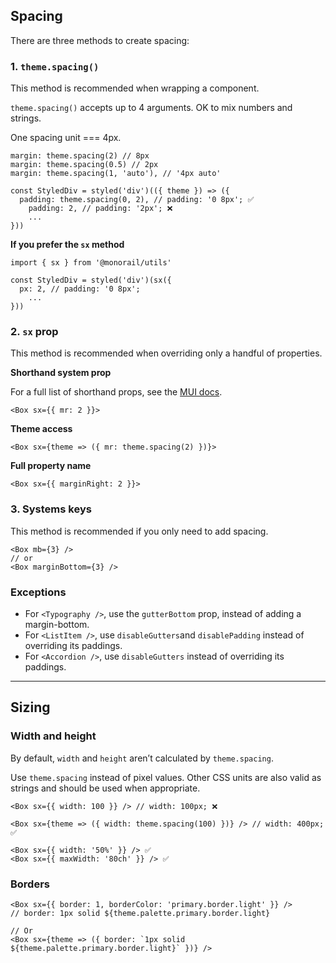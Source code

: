 <!-- Checkbox.stories.mdx -->


<Meta title="Theme/Layout/Spacing and Sizing (MDX)" />

## Spacing

There are three methods to create spacing:

### 1. `theme.spacing()`

This method is recommended when wrapping a component.

`theme.spacing()` accepts up to 4 arguments. OK to mix numbers and strings.

One spacing unit === 4px.

```tsx
margin: theme.spacing(2) // 8px
margin: theme.spacing(0.5) // 2px
margin: theme.spacing(1, 'auto'), // '4px auto'

const StyledDiv = styled('div')(({ theme }) => ({
  padding: theme.spacing(0, 2), // padding: '0 8px'; ✅
	padding: 2, // padding: '2px'; ❌
	...
}))
```

**If you prefer the `sx` method**

```tsx
import { sx } from '@monorail/utils'

const StyledDiv = styled('div')(sx({
  px: 2, // padding: '0 8px';
	...
}))
```

### 2. `sx` prop

This method is recommended when overriding only a handful of properties.

**Shorthand system prop**

For a full list of shorthand props, see the [MUI docs](https://mui.com/system/spacing/#api).

```tsx
<Box sx={{ mr: 2 }}>
```

**Theme access**

```tsx
<Box sx={theme => ({ mr: theme.spacing(2) })}>
```

**Full property name**

```tsx
<Box sx={{ marginRight: 2 }}>
```

### 3. Systems keys

This method is recommended if you only need to add spacing.

```tsx
<Box mb={3} />
// or
<Box marginBottom={3} />
```

### Exceptions

- For `<Typography />`, use the `gutterBottom` prop, instead of adding a margin-bottom.
- For `<ListItem />`, use `disableGutters`and `disablePadding` instead of overriding its paddings.
- For `<Accordion />`, use `disableGutters` instead of overriding its paddings.

---

## Sizing

### Width and height

By default, `width` and `height` aren’t calculated by `theme.spacing`.

Use `theme.spacing` instead of pixel values. Other CSS units are also valid as strings and should be used when appropriate.

```tsx
<Box sx={{ width: 100 }} /> // width: 100px; ❌

<Box sx={theme => ({ width: theme.spacing(100) })} /> // width: 400px; ✅

<Box sx={{ width: '50%' }} /> ✅
<Box sx={{ maxWidth: '80ch' }} /> ✅
```

### Borders

```tsx
<Box sx={{ border: 1, borderColor: 'primary.border.light' }} />
// border: 1px solid ${theme.palette.primary.border.light}

// Or
<Box sx={theme => ({ border: `1px solid ${theme.palette.primary.border.light}` })} />
```
